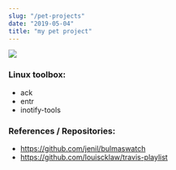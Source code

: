 ```yaml
---
slug: "/pet-projects"
date: "2019-05-04"
title: "my pet project"
---
```



![](/petpugproject_thumbnail.png)

### Linux toolbox:
- ack
- entr
- inotify-tools

### References / Repositories:

- https://github.com/jenil/bulmaswatch
- https://github.com/louiscklaw/travis-playlist
